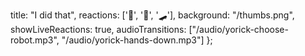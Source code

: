   title: "I did that",
  reactions: ['🍅', '🤖', '🛹'],
  background: "/thumbs.png",
  showLiveReactions: true,
  audioTransitions: ["/audio/yorick-choose-robot.mp3", "/audio/yorick-hands-down.mp3"]
};
